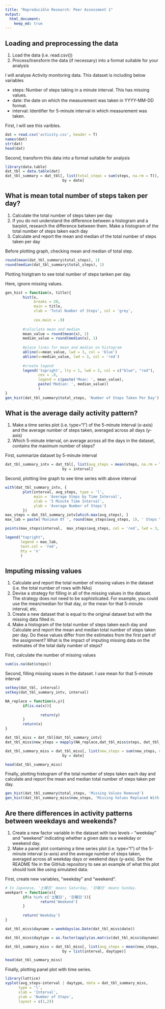 ```yaml
---
title: "Reproducible Research: Peer Assessment 1"
output: 
  html_document:
    keep_md: true
---
```



## Loading and preprocessing the data

1. Load the data (i.e. \color{red}{\verb|read.csv()|}read.csv())
2. Process/transform the data (if necessary) into a format suitable for your analysis

I will analyse Activity monitoring data. 
This dataset is including below variables

- steps: Number of steps taking in a  minute interval. This has missing values.
- date: the date on which the measurement was taken in YYYY-MM-DD format.
- interval: Identifier for 5-minute interval in which measurement was taken.

First, I will see this varibles.

```r
dat = read.csv('activity.csv', header = T)
names(dat)
str(dat)
head(dat)
```

Second, transform this data into a format suitable for analysis
```r
library(data.table)
dat_tbl = data.table(dat)
dat_tbl_summary = dat_tbl[, list(total_steps = sum(steps, na.rm = T)), 
                          by = date]
```

## What is mean total number of steps taken per day?
1. Calculate the total number of steps taken per day
2. If you do not understand the difference between a histogram and a barplot, research the difference between them. Make a histogram of the total number of steps taken each day
3. Calculate and report the mean and median of the total number of steps taken per day

Before plotting graph, checking mean and median of total step.

```r
round(mean(dat_tbl_summary$total_steps), 1)
round(median(dat_tbl_summary$total_steps), 1)
```

Plotting histgtram to see total number of steps tanken per day.

Here, ignore missing values.
```r
gen_hist = function(x, title){
        hist(x, 
             breaks = 20,
             main = title,
             xlab = 'Total Number of Steps', col = 'grey',
            
             cex.main = .9)
        
        #caluclate mean and median
        mean_value = round(mean(x), 1)
        median_value = round(median(x), 1)
        
        #place lines for mean and median on histogram
        abline(v=mean_value, lwd = 3, col = 'blue')
        abline(v=median_value, lwd = 3, col = 'red')
        
        #create legend
        legend('topright', lty = 1, lwd = 3, col = c("blue", "red"),
               cex = .8, 
               legend = c(paste('Mean: ', mean_value),
               paste('Median: ', median_value))
               )
}
gen_hist(dat_tbl_summary$total_steps, 'Number of Steps Taken Per Day')
```

## What is the average daily activity pattern?
1. Make a time series plot (i.e. \color{red}{\verb|type = "l"|}type="l") of the 5-minute interval (x-axis) and the average number of steps taken, averaged across all days (y-axis)
2. Which 5-minute interval, on average across all the days in the dataset, contains the maximum number of steps?

First, summarize dataset by 5-minute interval
```r
dat_tbl_summary_intv = dat_tbl[, list(avg_steps = mean(steps, na.rm = T)), 
                          by = interval]
```

Second, plotting line graph to see time series with above interval
```r
with(dat_tbl_summary_intv, {
        plot(interval, avg_steps, type = 'l',
             main = 'Average Steps by Time Interval',
             xlab = '5 Minute Time Interval',
             ylab = 'Average Number of Steps')
        })
max_steps = dat_tbl_summary_intv[which.max(avg_steps), ]
max_lab = paste('Maximum Of ', round(max_steps$avg_steps, 1), ' Steps \n On ', max_steps$interval, 'th Time Interval', sep = '')

points(max_steps$interval,  max_steps$avg_steps, col = 'red', lwd = 3, pch = 19)

legend("topright",
       legend = max_lab,
       text.col = 'red',
       bty = 'n'
       )
```


## Imputing missing values
1. Calculate and report the total number of missing values in the dataset (i.e. the total number of rows with \color{red}{\verb|NA|}NAs)
2. Devise a strategy for filling in all of the missing values in the dataset. The strategy does not need to be sophisticated. For example, you could use the mean/median for that day, or the mean for that 5-minute interval, etc.
3. Create a new dataset that is equal to the original dataset but with the missing data filled in.
4. Make a histogram of the total number of steps taken each day and Calculate and report the mean and median total number of steps taken per day. Do these values differ from the estimates from the first part of the assignment? What is the impact of imputing missing data on the estimates of the total daily number of steps?

First, calculate the number of missing values
```r
sum(is.na(dat$steps))
```

Second, filling missing vaues in the dataset. I use mean for that 5-minute interval
```r
setkey(dat_tbl, interval)
setkey(dat_tbl_summary_intv, interval)

NA_replace = function(x,y){
        if(is.na(x)){
                
                return(y)
        }
        return(x)
}

dat_tbl_miss = dat_tbl[dat_tbl_summary_intv]
dat_tbl_miss$new_steps = mapply(NA_replace,dat_tbl_miss$steps, dat_tbl_miss$avg_steps)

dat_tbl_summary_miss = dat_tbl_miss[, list(new_steps = sum(new_steps, na.rm = T)), 
                          by = date]

head(dat_tbl_summary_miss)
```

Finally, plotting histogram of the total number of steps taken each day and calculate and report the mean and median total number of steps taken per day.
```r
gen_hist(dat_tbl_summary$total_steps, 'Missing Values Removed')
gen_hist(dat_tbl_summary_miss$new_steps, 'Missing Values Replaced With \n Mean For Interval')
```

## Are there differences in activity patterns between weekdays and weekends?
1. Create a new factor variable in the dataset with two levels – “weekday” and “weekend” indicating whether a given date is a weekday or weekend day.
2. Make a panel plot containing a time series plot (i.e. \color{red}{\verb|type = "l"|}type="l") of the 5-minute interval (x-axis) and the average number of steps taken, averaged across all weekday days or weekend days (y-axis). See the README file in the GitHub repository to see an example of what this plot should look like using simulated data.

First, create new variables, “weekday” and “weekend”.
```r
# In Japanese, '土曜日' means Saturday, '日曜日' means Sunday.
weekpart = function(x){
        if(x %in% c('土曜日', '日曜日')){
                return('Weekend')
        }
        
        return('Weekday')
}

dat_tbl_miss$dayname = weekdays(as.Date(dat_tbl_miss$date))

dat_tbl_miss$daytype = as.factor(apply(as.matrix(dat_tbl_miss$dayname), 1, weekpart))

dat_tbl_summary_miss = dat_tbl_miss[, list(avg_steps = mean(new_steps, na.rm = T)), 
                          by = list(interval, daytype)]

head(dat_tbl_summary_miss)
```

Finally, plotting panel plot with time series.
```r
library(lattice)
xyplot(avg_steps~interval | daytype, data = dat_tbl_summary_miss,
      type = 'l',
      xlab = 'Interval',
      ylab = 'Number of Steps',
      layout = c(1,2))
```